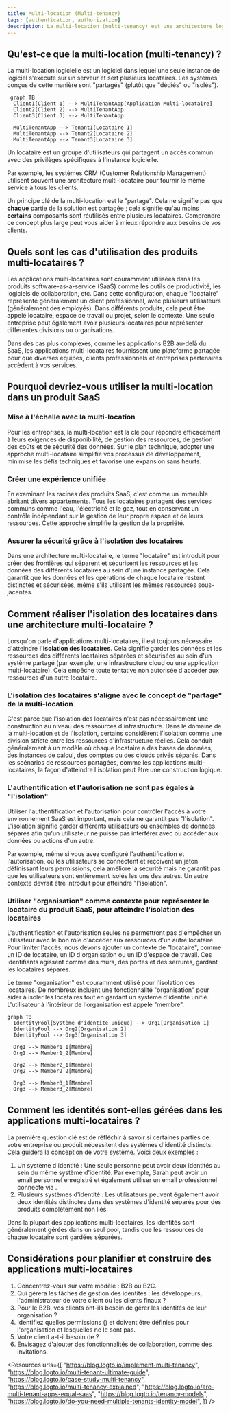```yaml
---
title: Multi-location (Multi-tenancy)
tags: [authentication, authorization]
description: La multi-location (multi-tenancy) est une architecture logicielle où une seule instance d'application sert plusieurs clients (locataires), en gardant leurs données isolées et sécurisées. C'est courant dans le cloud computing et le SaaS pour optimiser les ressources et simplifier la maintenance.
---
```


## Qu'est-ce que la multi-location (multi-tenancy) ?

La multi-location logicielle est un logiciel dans lequel une seule instance de logiciel s'exécute sur un serveur et sert plusieurs locataires. Les systèmes conçus de cette manière sont "partagés" (plutôt que "dédiés" ou "isolés").
```mermaid
 graph TB
  Client1[Client 1] --> MultiTenantApp[Application Multi-locataire]
  Client2[Client 2] --> MultiTenantApp
  Client3[Client 3] --> MultiTenantApp

  MultiTenantApp --> Tenant1[Locataire 1]
  MultiTenantApp --> Tenant2[Locataire 2]
  MultiTenantApp --> Tenant3[Locataire 3]
```

Un locataire est un groupe d'utilisateurs qui partagent un accès commun avec des privilèges spécifiques à l'instance logicielle.

Par exemple, les systèmes CRM (Customer Relationship Management) utilisent souvent une architecture multi-locataire pour fournir le même service à tous les clients.

Un principe clé de la multi-location est le "partage". Cela ne signifie pas que **chaque** partie de la solution est partagée ; cela signifie qu'au moins **certains** composants sont réutilisés entre plusieurs locataires. Comprendre ce concept plus large peut vous aider à mieux répondre aux besoins de vos clients.

## Quels sont les cas d'utilisation des produits multi-locataires ?

Les applications multi-locataires sont couramment utilisées dans les produits software-as-a-service (SaaS) comme les outils de productivité, les logiciels de collaboration, etc. Dans cette configuration, chaque "locataire" représente généralement un client professionnel, avec plusieurs utilisateurs (généralement des employés). Dans différents produits, cela peut être appelé locataire, espace de travail ou projet, selon le contexte. Une seule entreprise peut également avoir plusieurs locataires pour représenter différentes divisions ou organisations.

Dans des cas plus complexes, comme les applications B2B au-delà du SaaS, les applications multi-locataires fournissent une plateforme partagée pour que diverses équipes, clients professionnels et entreprises partenaires accèdent à vos services.

## Pourquoi devriez-vous utiliser la multi-location dans un produit SaaS

### Mise à l'échelle avec la multi-location

Pour les entreprises, la multi-location est la clé pour répondre efficacement à leurs exigences de disponibilité, de gestion des ressources, de gestion des coûts et de sécurité des données. Sur le plan technique, adopter une approche multi-locataire simplifie vos processus de développement, minimise les défis techniques et favorise une expansion sans heurts.

### Créer une expérience unifiée

En examinant les racines des produits SaaS, c'est comme un immeuble abritant divers appartements. Tous les locataires partagent des services communs comme l'eau, l'électricité et le gaz, tout en conservant un contrôle indépendant sur la gestion de leur propre espace et de leurs ressources. Cette approche simplifie la gestion de la propriété.

### Assurer la sécurité grâce à l'isolation des locataires

Dans une architecture multi-locataire, le terme "locataire" est introduit pour créer des frontières qui séparent et sécurisent les ressources et les données des différents locataires au sein d'une instance partagée. Cela garantit que les données et les opérations de chaque locataire restent distinctes et sécurisées, même s'ils utilisent les mêmes ressources sous-jacentes.

## Comment réaliser l'isolation des locataires dans une architecture multi-locataire ?

Lorsqu'on parle d'applications multi-locataires, il est toujours nécessaire d'atteindre **l'isolation des locataires**. Cela signifie garder les données et les ressources des différents locataires séparées et sécurisées au sein d'un système partagé (par exemple, une infrastructure cloud ou une application multi-locataire). Cela empêche toute tentative non autorisée d'accéder aux ressources d'un autre locataire.

### L'isolation des locataires s'aligne avec le concept de "partage" de la multi-location

C'est parce que l'isolation des locataires n'est pas nécessairement une construction au niveau des ressources d'infrastructure. Dans le domaine de la multi-location et de l'isolation, certains considèrent l'isolation comme une division stricte entre les ressources d'infrastructure réelles. Cela conduit généralement à un modèle où chaque locataire a des bases de données, des instances de calcul, des comptes ou des clouds privés séparés. Dans les scénarios de ressources partagées, comme les applications multi-locataires, la façon d'atteindre l'isolation peut être une construction logique.

### L'authentification et l'autorisation ne sont pas égales à "l'isolation"

Utiliser l'authentification et l'autorisation pour contrôler l'accès à votre environnement SaaS est important, mais cela ne garantit pas "l'isolation". L'isolation signifie garder différents utilisateurs ou ensembles de données séparés afin qu'un utilisateur ne puisse pas interférer avec ou accéder aux données ou actions d'un autre.

Par exemple, même si vous avez configuré l'authentification et l'autorisation, où les utilisateurs se connectent et reçoivent un jeton définissant leurs permissions, cela améliore la sécurité mais ne garantit pas que les utilisateurs sont entièrement isolés les uns des autres. Un autre contexte devrait être introduit pour atteindre "l'isolation".

### Utiliser "organisation" comme contexte pour représenter le locataire du produit SaaS, pour atteindre l'isolation des locataires

L'authentification et l'autorisation seules ne permettront pas d'empêcher un utilisateur avec le bon rôle d'accéder aux ressources d'un autre locataire. Pour limiter l'accès, nous devons ajouter un contexte de "locataire", comme un ID de locataire, un ID d'organisation ou un ID d'espace de travail. Ces identifiants agissent comme des murs, des portes et des serrures, gardant les locataires séparés.

Le terme "organisation" est couramment utilisé pour l'isolation des locataires. De nombreux <Ref slug="identity-provider" /> incluent une fonctionnalité "organisation" pour aider à isoler les locataires tout en gardant un système d'identité unifié. L'utilisateur à l'intérieur de l'organisation est appelé "membre".

```mermaid
graph TB
  IdentityPool[Système d'identité unique] --> Org1[Organisation 1]
  IdentityPool --> Org2[Organisation 2]
  IdentityPool --> Org3[Organisation 3]

  Org1 --> Member1_1[Membre]
  Org1 --> Member1_2[Membre]

  Org2 --> Member2_1[Membre]
  Org2 --> Member2_2[Membre]

  Org3 --> Member3_1[Membre]
  Org3 --> Member3_2[Membre]
```

## Comment les identités sont-elles gérées dans les applications multi-locataires ?

La première question clé est de réfléchir à savoir si certaines parties de votre entreprise ou produit nécessitent des systèmes d'identité distincts. Cela guidera la conception de votre système. Voici deux exemples :

1. Un système d'identité : Une seule personne peut avoir deux identités au sein du même système d'identité. Par exemple, Sarah peut avoir un email personnel enregistré et également utiliser un email professionnel connecté via <Ref slug="enterprise-sso" />.
2. Plusieurs systèmes d'identité : Les utilisateurs peuvent également avoir deux identités distinctes dans des systèmes d'identité séparés pour des produits complètement non liés.

Dans la plupart des applications multi-locataires, les identités sont généralement gérées dans un seul pool, tandis que les ressources de chaque locataire sont gardées séparées.

## Considérations pour planifier et construire des applications multi-locataires

1. Concentrez-vous sur votre modèle : B2B ou B2C.
2. Qui gérera les tâches de gestion des identités : les développeurs, l'administrateur de votre client ou les clients finaux ?
3. Pour le B2B, vos clients ont-ils besoin de gérer les identités de leur organisation ?
4. Identifiez quelles permissions (<Ref slug="scope" />) et <Ref slug="role" /> doivent être définies pour l'organisation et lesquelles ne le sont pas.
5. Votre client a-t-il besoin de <Ref slug="enterprise-sso" /> ?
6. Envisagez d'ajouter des fonctionnalités de collaboration, comme des invitations.

<Resources
  urls={[
    "https://blog.logto.io/implement-multi-tenancy",
    "https://blog.logto.io/multi-tenant-ultimate-guide",
    "https://blog.logto.io/case-study-multi-tenancy",
    "https://blog.logto.io/multi-tenancy-explained",
    "https://blog.logto.io/are-multi-tenant-apps-equal-saas",
    "https://blog.logto.io/tenancy-models",
    "https://blog.logto.io/do-you-need-multiple-tenants-identity-model",
  ]}
/>